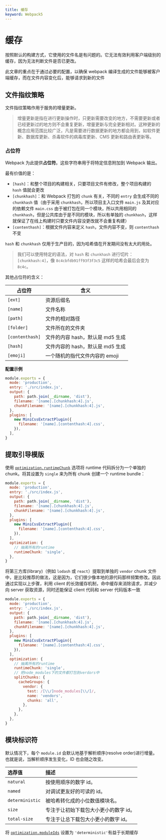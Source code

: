 ```yaml
---
title: 缓存
keyword: Webpack5
---
```


# 缓存

按照默认的构建方式，它使用的文件名是有问题的。它无法有效利用客户端级别的缓存，因为无法判断文件是否已更改。

此文章的重点在于通过必要的配置，以确保 webpack 编译生成的文件能够被客户端缓存，而在文件内容变化后，能够请求到新的文件

## 文件指纹策略

文件指纹策略作用于服务的增量更新。

> 增量更新是指在进行更新操作时，只更新需要改变的地方，不需要更新或者已经更新过的地方则不会重复更新，增量更新与完全更新相对。这种更新的概念应用范围比较广泛，凡是需要进行数据更新的地方都会用到，如软件更新、数据库更新、杀毒软件的病毒库更新、CMS 更新和路由表更新等。

### 占位符

Webpack 为此提供**占位符**。这些字符串用于将特定信息附加到 Webpack 输出。

最有价值的是：

- `[hash]`：和整个项目的构建相关，只要项目文件有修改，整个项目构建的 `hash` 值就会更改
- `[chunkhash]`：和 Webpack 打包的 `chunk` 有关，不同的 `entry` 会生成不同的 `chunkhash` 值（由于采用 `chunkhash`，所以项目主入口文件 `main.js` 及其对应的依赖文件 `main.css` 由于被打包在同一个模块，所以共用相同的 `chunkhash`，但是公共库由于是不同的模块，所以有单独的 `chunkhash`，这样就保证了在线上构建时只要文件内容没更改就不会重复构建）
- `[contenthash]`：根据文件内容来定义 `hash`，文件内容不变，则 `contenthash` 不变

`hash` 和 `chunkhash` 仅用于生产目的，因为哈希值在开发期间没有太大的用处。

> 我们可以使用特定的语法，对 `hash` 和 `chunkhash` 进行切片：`[chunkhash:4]`，像 `8c4cbfdb91ff93f3f3c5` 这样的哈希会最后会变为 `8c4c`。

其他占位符的含义：

| 占位符          | 含义                             |
| --------------- | -------------------------------- |
| `[ext]`         | 资源后缀名                       |
| `[name]`        | 文件名称                         |
| `[path]`        | 文件的相对路径                   |
| `[folder]`      | 文件所在的文件夹                 |
| `[contenthash]` | 文件的内容 hash，默认是 md5 生成 |
| `[hash]`        | 文件内容的 hash，默认是 md5 生成 |
| `[emoji]`       | 一个随机的指代文件内容的 emoji   |

**配置示例**

```js
module.exports = {
  mode: 'production',
  entry: './src/index.js',
  output: {
    path: path.join(__dirname, 'dist'),
    filename: '[name].[chunkhash:4].js',
    chunkFilename: '[name].[chunkhash:4].js',
  },
  plugins: [
    new MiniCssExtractPlugin({
      filename: '[name].[contenthash:4].css',
    }),
  ],
}
```

## 提取引导模版

使用 [`optimization.runtimeChunk`](https://webpack.docschina.org/configuration/optimization/#optimizationruntimechunk) 选项将 runtime 代码拆分为一个单独的 chunk。将其设置为 `single` 来为所有 chunk 创建一个 runtime bundle：

```javascript
module.exports = {
  mode: 'production',
  entry: './src/index.js',
  output: {
    path: path.join(__dirname, 'dist'),
    filename: '[name].[chunkhash:4].js',
    chunkFilename: '[name].[chunkhash:4].js',
  },
  plugins: [
    new MiniCssExtractPlugin({
      filename: '[name].[contenthash:4].css',
    }),
  ],
  optimization: {
    // 抽离所有的runtime
    runtimeChunk: 'single',
  },
}
```

将第三方库(library)（例如 `lodash` 或 `react`）提取到单独的 `vendor` chunk 文件中，是比较推荐的做法，这是因为，它们很少像本地的源代码那样频繁修改。因此通过实现以上步骤，利用 client 的长效缓存机制，命中缓存来消除请求，并减少向 server 获取资源，同时还能保证 client 代码和 server 代码版本一致

```javascript
module.exports = {
  mode: 'production',
  entry: './src/index.js',
  output: {
    path: path.join(__dirname, 'dist'),
    filename: '[name].[chunkhash:4].js',
    chunkFilename: '[name].[chunkhash:4].js',
  },
  plugins: [
    new MiniCssExtractPlugin({
      filename: '[name].[contenthash:4].css',
    }),
  ],
  optimization: {
    // 抽离所有的runtime
    runtimeChunk: 'single',
    // 把node_modules下的文件都打包到verdors中
    splitChunks: {
      cacheGroups: {
        vendor: {
          test: /[\\/]node_modules[\\/]/,
          name: 'vendors',
          chunks: 'all',
        },
      },
    },
  },
}
```

## 模块标识符

默认情况下，每个 `module.id` 会默认地基于解析顺序(resolve order)进行增量。也就是说，当解析顺序发生变化，ID 也会随之改变。

| 选荐值          | 描述                                  |
| :-------------- | :------------------------------------ |
| `natural`       | 按使用顺序的数字 id。                 |
| `named`         | 对调试更友好的可读的 id。             |
| `deterministic` | 被哈希转化成的小位数值模块名。        |
| `size`          | 专注于让初始下载包大小更小的数字 id。 |
| `total-size`    | 专注于让总下载包大小更小的数字 id。   |

将 [`optimization.moduleIds`](https://webpack.docschina.org/configuration/optimization/#optimizationmoduleids) 设置为 `'deterministic'`有益于长期缓存
